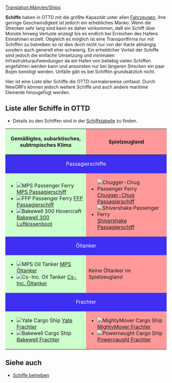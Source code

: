 [[Translation:Main/en/Ships]]{{en/-}}{{de/Inhaltsverzeichnis}}

{{todo|Einige Links müssen noch übersetzt werden}}


'''Schiffe''' haben in OTTD mit die größte Kapazität unter allen [[Main/de/Fahrzeuge|Fahrzeugen]], ihre geringe Geschwindigkeit ist jedoch ein erhebliches Manko. Wenn die Strecken sehr lang sind kann es daher vorkommen, daß ein Schiff über Monate hinweg Verluste anzeigt bis es endlich bei Erreichen des Hafens Einnahmen erzielt. Obgleich es möglich ist eine Transportfirma nur mit Schiffen zu betreiben so ist dies doch nicht nur von der Karte abhängig sondern auch generell eher schwierig. 
Ein erheblicher Vorteil der Schiffe sind jedoch die einfache Umsetzung und minimalen Infrastrukturaufwendungen da ein Hafen von beliebig vielen Schiffen angefahren werden kann und ansonsten nur bei längeren Strecken ein paar Bojen benötigt werden. Unfälle gibt es bei Schiffen grundsätzlich nicht.

Hier ist eine Liste aller Schiffe die OTTD normalerweise umfasst. Durch NewGRFs können jedoch weitere Schiffe und auch andere maritime Elemente hinzugefügt werden.

==Liste aller Schiffe in OTTD==
* Details zu den Schiffen sind in der [[Main/en/Ship Comparison#Ship comparison table|Schiffstabelle]] zu finden.

{|border="1" cellspacing="2" cellpadding="3" rules="all" style="margin:1em 1em 1em 0; border:solid 1px #AAAAAA;"
!width="50%" style="background: #ccffcc" | Gemäßigtes, subarktisches, subtropisches Klima
!width="50%" style="background: #ff9999" | Spielzeugland
|-
! colspan="2" style="background: #3e2ff3; color:white" align="center" | Passagierschiffe
|-
| style="background: #ccffcc" |
*[[File:en/Ferry.png|MPS Passenger Ferry]] [[Main/en/MPS Passenger Ferry|MPS Passagierschiff]]
*[[File:en/Ferry.png|FFP Passenger Ferry]] [[Main/en/FFP Passenger Ferry|FFP Passagierschiff]]
*[[File:en/Hovercraft.png|Bakewell 300 Hovercraft]] [[Main/en/Bakewell 300 Hovercraft|Bakewell 300 Luftkissenboot]]
| style="background: #ff9999" |
*[[File:en/Toylandpassengership.png|Chugger-Chug Passenger Ferry]] [[Main/en/Chugger-Chug Passenger Ferry|Chugger-Chug Passagierschiff]]
*[[File:en/Toylandpassengership.png|Shivershake Passenger Ferry]] [[Main/en/Shivershake Passenger Ferry|Shivershake Passagierschiff]]
|-
! colspan="2" style="background: #3e2ff3; color:white" align="center" | Öltanker
|-
| style="background: #ccffcc" |
*[[File:en/OilTanker.png|MPS Oil Tanker]] [[Main/en/MPS Oil Tanker|MPS Öltanker]]
*[[File:en/OilTanker.png|Cs-Inc. Oil Tanker]] [[Main/en/Cs-Inc. Oil Tanker|Cs-Inc. Öltanker]]
| style="background: #ff9999" | Keine Öltanker im Spielzeugland
|-
! colspan="2" style="background: #3e2ff3; color:white" align="center" | Frachter
|-
| style="background: #ccffcc" |
*[[File:en/CargoShip.png|Yate Cargo Ship]] [[Main/en/Yate Cargo Ship|Yate Frachter]]
*[[File:en/CargoShip.png|Bakewell Cargo Ship]] [[Main/en/Bakewell Cargo Ship|Bakewell Frachter]]
| style="background: #ff9999" |
*[[File:en/Toylandcargoship.png|MightyMover Cargo Ship]] [[Main/en/MightyMover Cargo Ship|MightyMover Frachter]]
*[[File:en/Toylandcargoship.png|Powernaught Cargo Ship]] [[Main/en/Powernaught Cargo Ship|Powernaught Frachter]]
|}

==Siehe auch==
*[[Main/en/Wasserwegebau/De#Schiffe betreiben|Schiffe betreiben]]